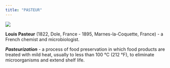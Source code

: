 ```yaml
---
title: "PASTEUR"
---
```


![](../images/Pasteur.jpg)

**Louis Pasteur** (1822, Dole, France - 1895, Marnes-la-Coquette, France) - a French chemist and microbiologist.

***Pasteurization*** - a process of food preservation in which food products are treated with mild heat, usually to less
than 100 °C (212 °F), to eliminate microorganisms and extend shelf life.
